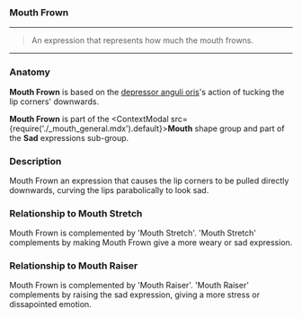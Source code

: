 
### Mouth Frown

***

> An expression that represents how much the 
> mouth frowns.

***

### Anatomy

**Mouth Frown** is based on the 
[depressor anguli oris](https://en.wikipedia.org/wiki/Depressor_anguli_oris_muscle)'s 
action of tucking the lip corners' downwards.

**Mouth Frown** is part of 
the <ContextModal src={require('./_mouth_general.mdx').default}><b>Mouth</b></ContextModal> 
shape group and part of the **Sad** expressions sub-group.

### Description

Mouth Frown an expression that causes the lip corners to be 
pulled directly downwards, curving the lips parabolically to 
look sad.

### Relationship to Mouth Stretch

Mouth Frown is complemented by 'Mouth Stretch'. 
'Mouth Stretch' complements by making Mouth Frown 
give a more weary or sad expression.

### Relationship to Mouth Raiser

Mouth Frown is complemented by 'Mouth Raiser'. 
'Mouth Raiser' complements by raising the sad expression, 
giving a more stress or dissapointed emotion.